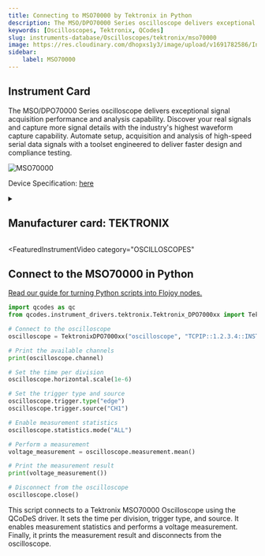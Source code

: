 ```yaml
---
title: Connecting to MSO70000 by Tektronix in Python
description: The MSO/DPO70000 Series oscilloscope delivers exceptional signal acquisition performance and analysis capability. Discover your real signals and capture more signal details with the industry's highest waveform capture capability. Automate setup, acquisition and analysis of high-speed serial data signals with a toolset engineered to deliver faster design and compliance testing.
keywords: [Oscilloscopes, Tektronix, QCodes] 
slug: instruments-database/Oscilloscopes/tektronix/mso70000 
image: https://res.cloudinary.com/dhopxs1y3/image/upload/v1691782586/Instruments/Oscilloscopes/MSO70000/MSO70000.webp
sidebar:
    label: MSO70000 
---
```



## Instrument Card

The MSO/DPO70000 Series oscilloscope delivers exceptional signal acquisition performance and analysis capability. Discover your real signals and capture more signal details with the industry's highest waveform capture capability. Automate setup, acquisition and analysis of high-speed serial data signals with a toolset engineered to deliver faster design and compliance testing.

![MSO70000](https://res.cloudinary.com/dhopxs1y3/image/upload/v1691782586/Instruments/Oscilloscopes/MSO70000/MSO70000.webp)

Device Specification: [here](https://download.tek.com/document/55W-22447-9.pdf)

<details style={{ marginTop: "15px"}}>
<summary><h2 style={{display:'inline'}}>Manufacturer card: TEKTRONIX</h2></summary>

![TEKTRONIX](https://res.cloudinary.com/dhopxs1y3/image/upload/v1692806108/Instruments/Vendor%20Logos/Tektronix.png)

Tektronix, Inc., historically widely known as Tek, is an American company best known for manufacturing test and measurement devices such as [oscilloscopes](https://en.wikipedia.org/wiki/Oscilloscope), [logic analyzers](https://en.wikipedia.org/wiki/Logic_analyzer), and video and mobile test protocol equipment.

- Headquarters: USA
- Yearly Revenue (millions, USD): 5800
- Vendor Website: [here](https://www.tek.com/en)

</details>


<FeaturedInstrumentVideo
  category="OSCILLOSCOPES"
></FeaturedInstrumentVideo>

## Connect to the MSO70000 in Python

[Read our guide for turning Python scripts into Flojoy nodes.](https://docs.flojoy.ai/contribution/blocks/custom-flojoy-block/)



<Tabs>
<TabItem value="Flojoy" label="Flojoy" className="flojoy-instrument-tabs">

<SectionsCard category="OSCILLOSCOPES" manufacturer="Tektronix"></SectionsCard>

</TabItem>
<TabItem value="QCodes" label="QCodes">

```python
import qcodes as qc
from qcodes.instrument_drivers.tektronix.Tektronix_DPO7000xx import TektronixDPO7000xx

# Connect to the oscilloscope
oscilloscope = TektronixDPO7000xx("oscilloscope", "TCPIP::1.2.3.4::INSTR")

# Print the available channels
print(oscilloscope.channel)

# Set the time per division
oscilloscope.horizontal.scale(1e-6)

# Set the trigger type and source
oscilloscope.trigger.type("edge")
oscilloscope.trigger.source("CH1")

# Enable measurement statistics
oscilloscope.statistics.mode("ALL")

# Perform a measurement
voltage_measurement = oscilloscope.measurement.mean()

# Print the measurement result
print(voltage_measurement())

# Disconnect from the oscilloscope
oscilloscope.close()
```
This script connects to a Tektronix MSO70000 Oscilloscope using the QCoDeS driver. It sets the time per division, trigger type, and source. It enables measurement statistics and performs a voltage measurement. Finally, it prints the measurement result and disconnects from the oscilloscope.

</TabItem>
</Tabs>